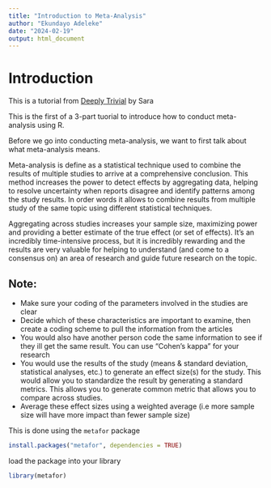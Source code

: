 ```yaml
---
title: "Introduction to Meta-Analysis"
author: "Ekundayo Adeleke"
date: "2024-02-19"
output: html_document
---
```

# Introduction
This is a tutorial from [Deeply Trivial](https://www.deeplytrivial.com/2018/04/w-is-for-meta-analysis-weights.html) by Sara

This is the first of a 3-part tuorial to introduce how to conduct meta-analysis using R.

Before we go into conducting meta-analysis, we want to first talk about what meta-analysis means. 

Meta-analysis is define as a statistical technique used to combine the results of multiple studies to arrive at a comprehensive conclusion. This method increases the power to detect effects by aggregating data, helping to resolve uncertainty when reports disagree and identify patterns among the study results.
In order words it allows to combine results from multiple study of the same topic using different statistical techniques.

Aggregating across studies increases your sample size, maximizing power and providing a better estimate of the true effect (or set of effects). It's an incredibly time-intensive process, but it is incredibly rewarding and the results are very valuable for helping to understand (and come to a consensus on) an area of research and guide future research on the topic.

## Note:
- Make sure your coding of the parameters involved in the studies are clear
- Decide which of these characteristics are important to examine, then create a coding scheme to pull the information from the articles
- You would also have another person code the same information to see if they ill get the same result. You can use "Cohen's kappa" for your research
- You would use the results of the study (means & standard deviation, statistical analyses, etc.) to generate an effect size(s) for the study. This would allow you to standardize the result by generating a standard metrics. This allows you to generate common metric that allows you to compare across studies.
- Average these effect sizes using a weighted average (i.e more sample size will have more impact than fewer sample size)

This is done using the `metafor` package
```r
install.packages("metafor", dependencies = TRUE)

```
load the package into your library
```r
library(metafor)
```


